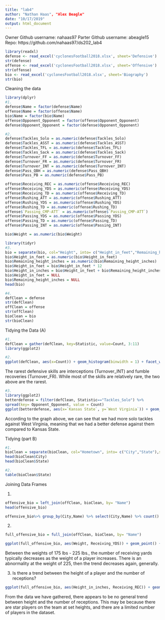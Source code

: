 ```yaml
---
title: "lab4"
author: "Nathan Haas", "Alex Beagle"
date: "10/17/2019"
output: html_document
---
```


Owner Github username: nahaas97
Parter Github username: abeagle15
Repo: https://github.com/nahaas97/ds202_lab4

```r
library(readxl)
defense <- read_excel('cyclonesFootball2018.xlsx', sheet='Defensive')
str(defense)
offense <- read_excel('cyclonesFootball2018.xlsx', sheet='Offensive')
str(offense)
bio <- read_excel('cyclonesFootball2018.xlsx', sheet='Biography')
str(bio)
```
Cleaning the data
```r
library(dplyr)
#1.
defense$Name = factor(defense$Name)
offense$Name = factor(offense$Name)
bio$Name = factor(bio$Name)
offense$Opponent_Opponent = factor(offense$Opponent_Opponent)
defense$Opponent_Opponent = factor(defense$Opponent_Opponent)

#2.
defense$Tackles_Solo = as.numeric(defense$Tackles_Solo)
defense$Tackles_ASST = as.numeric(defense$Tackles_ASST)
defense$Tackles_TFL = as.numeric(defense$Tackles_TFL)
defense$Tackles_Sack = as.numeric(defense$Tackles_Sack)
defense$Turnover_FF = as.numeric(defense$Turnover_FF)
defense$Turnover_FR = as.numeric(defense$Turnover_FR)
defense$Turnover_INT = as.numeric(defense$Turnover_INT)
defense$Pass_QBH = as.numeric(defense$Pass_QBH)
defense$Pass_PB = as.numeric(defense$Pass_PB)

offense$Receiving_REC = as.numeric(offense$Receiving_REC)
offense$Receiving_YDS = as.numeric(offense$Receiving_YDS)
offense$Receiving_TD = as.numeric(offense$Receiving_TD)
offense$Rushing_ATT = as.numeric(offense$Rushing_ATT)
offense$Rushing_YDS = as.numeric(offense$Rushing_YDS)
offense$Rushing_TD = as.numeric(offense$Rushing_TD)
offense$`Passing_CMP-ATT` = as.numeric(offense$`Passing_CMP-ATT`)
offense$Passing_YDS = as.numeric(offense$Passing_YDS)
offense$Passing_TD = as.numeric(offense$Passing_TD)
offense$Passing_INT = as.numeric(offense$Passing_INT)

bio$Weight = as.numeric(bio$Weight)

library(tidyr)
#3.
bio = separate(bio, col="Height", into= c("Height_in_feet","Remaining_height_inches"),sep="-")
bio$Height_in_feet = as.numeric(bio$Height_in_feet)
bio$Remaining_height_inches = as.numeric(bio$Remaining_height_inches)
bio$Height_in_feet = bio$Height_in_feet * 12
bio$Height_in_inches = bio$Height_in_feet + bio$Remaining_height_inches
bio$Height_in_feet = NULL
bio$Remaining_height_inches = NULL
head(bio)

#4.
defClean = defense
str(defClean)
offClean = offense
str(offClean)
bioClean = bio
str(bioClean)
```


Tidying the Data (A)
```r
#1.
defClean = gather(defClean, key=Statistic, value=Count, 3:11)
library(ggplot2)

#2.
ggplot(defClean, aes(x=Count)) + geom_histogram(binwidth = 1) + facet_wrap(~Statistic) + labs(title="Count per defensive statistic", x="Number per player", y="Count")

```

The rarest defensive skills are interceptions (Turnover_INT) and fumble recoveries (Turnover_FR). While most of the skills are relatively rare, the two above are the rarest.


```r
#3.
library(ggplot2)
betterdefense = filter(defClean, Statistic=="Tackles_Solo") %>%
spread(key= Opponent_Opponent, value = Count)
ggplot(betterdefense, aes(x=`Kansas State`, y=`West Virginia`)) + geom_point() + labs(title = "Solo tackles against Kansas State and West Virginia", x="Solo Tackles against Kansas State", y="Solo Tackles against West Virginia")

```

According to the graph above, we can see that we had more solo tackles against West Virginia, meaning that we had a better defense against them compared to Kansas State.

Tidying (part B)

```r
#1.
bioClean = separate(bioClean, col="Hometown", into= c("City","State"),sep=",")
head(bioClean$City)
head(bioClean$State)

#2.
table(bioClean$State)
```

Joining Data Frames

1. 
```r
offensive_bio = left_join(offClean, bioClean, by= "Name")
head(offensive_bio)

offensive_bio%>% group_by(City,Name) %>% select(City,Name) %>% count()
```
2.
```r
full_offensive_bio = full_join(offClean, bioClean, by= "Name")

ggplot(full_offensive_bio, aes(Weight, Receiving_YDS)) + geom_point() + labs(title="Number of Receiving Yards by Weight", x="Weight (lbs)",y="Receiving Yards")
```


Between the weights of 175 lbs - 225 lbs., the number of receiving yards typically decreases as the weight of a player increases. There is an abnormality at the weight of 225, then the trend decreases again, generally.


3.
Is there a trend between the height of a player and the number of receptions?
```r
ggplot(full_offensive_bio, aes(Height_in_inches, Receiving_REC)) + geom_point(alpha=1/5) + labs(title="Number of Receptions by Height", x="Height (in)", y="Number of Receptions")
```

From the data we have gathered, there appears to be no general trend between height and the number of receptions. This may be because there are star players on the team at set heights, and there are a limited number of players in the dataset.

